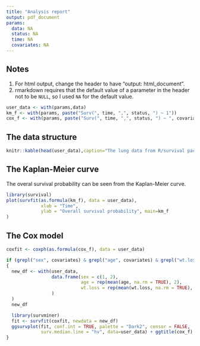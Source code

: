 ```yaml
---
title: "Analysis report"
output: pdf_document
params:
  data: NA
  status: NA
  time: NA
  covariates: NA
---
```


## Notes

1. For html output, change the header to have "output: html_document".
2. rmarkdown requires that the default value of a parameter in the header not to be `NULL`, so I used `NA` for the default value.

```r
user_data <- with(params,data)
km_f <- with(params, paste("Surv(", time, ",", status, ") ~ 1"))
cox_f <- with(params, paste("Surv(", time, ",", status, ") ~ ", covariates))
```

## The data structure

```r
knitr::kable(head(user_data),caption="The lung data from R/survival package")
```

## The Kaplan-Meier curve

The overal survival probability can be seen from the Kaplan-Meier curve.

```r
library(survival)
plot(survfit(as.formula(km_f), data = user_data),
             xlab = "Time",
             ylab = "Overall survival probability", main=km_f
)
```

## The Cox model

```r
coxfit <- coxph(as.formula(cox_f), data = user_data)

if (grepl("sex", covariates) & grepl("age", covariates) & grepl("wt.loss", covariates))
{
  new_df <- with(user_data,
                 data.frame(sex = c(1, 2),
                            age = rep(mean(age, na.rm = TRUE), 2),
                            wt.loss = rep(mean(wt.loss, na.rm = TRUE), 2)
                 )
  )
  new_df

  library(survminer)
  fit <- survfit(coxfit, newdata = new_df)
  ggsurvplot(fit, conf.int = TRUE, palette = "Dark2", censor = FALSE,
             surv.median.line = "hv", data=user_data) + ggtitle(cox_f)
}
```
